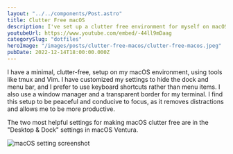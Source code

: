 ```yaml
---
layout: "../../components/Post.astro"
title: Clutter Free macOS
description: I've set up a clutter free environment for myself on macOS. I'll show you a few tips on how.
youtubeUrl: https://www.youtube.com/embed/-44ll9mDaag
categorySlug: "dotfiles"
heroImage: "/images/posts/clutter-free-macos/clutter-free-macos.jpeg"
pubDate: 2022-12-14T18:00:00.000Z
---
```


I have a minimal, clutter-free, setup on my macOS environment, using tools like tmux and Vim. I have customized my settings to hide the dock and menu bar, and I prefer to use keyboard shortcuts rather than menu items. I also use a window manager and a transparent border for my terminal. I find this setup to be peaceful and conducive to focus, as it removes distractions and allows me to be more productive.

The two most helpful settings for making macOS clutter free are in the "Desktop & Dock" settings in macOS Ventura.

![macOS setting screenshot](/images/posts/clutter-free-macos/clutter-free-macos-settings.png)
